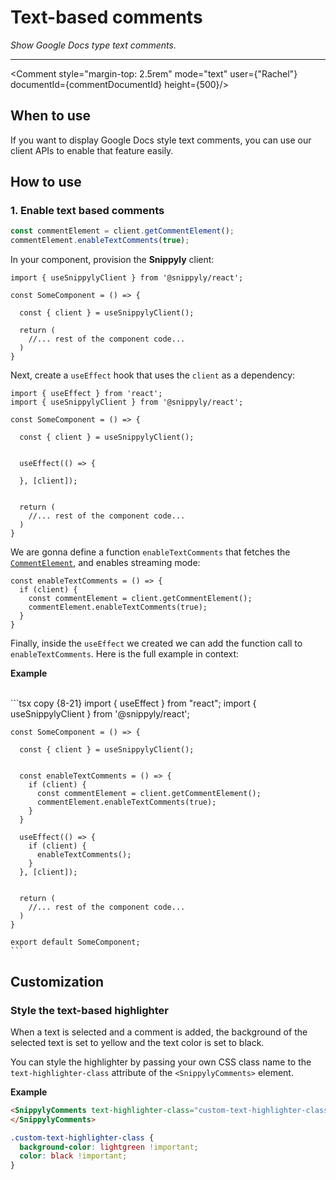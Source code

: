 
# Text-based comments

_Show Google Docs type text comments._

---

<Comment style="margin-top: 2.5rem" mode="text" user={"Rachel"} documentId={commentDocumentId} height={500}/>

## When to use

If you want to display Google Docs style text comments, you can use our client APIs to enable that feature easily.

## How to use

### 1. Enable text based comments

```js copy
const commentElement = client.getCommentElement();
commentElement.enableTextComments(true);
```

In your component, provision the **Snippyly** client:

```tsx copy {1, 5}
import { useSnippylyClient } from '@snippyly/react';

const SomeComponent = () => {
  
  const { client } = useSnippylyClient();
  
  return (
    //... rest of the component code...
  )
}
```

Next, create a `useEffect` hook that uses the `client` as a dependency:

```tsx copy {8-12}
import { useEffect } from 'react';
import { useSnippylyClient } from '@snippyly/react';

const SomeComponent = () => {
  
  const { client } = useSnippylyClient();
  

  useEffect(() => {

  }, [client]);

  
  return (
    //... rest of the component code...
  )
}
```

We are gonna define a function `enableTextComments` that fetches the [`CommentElement`](), and enables streaming mode:

```tsx copy
const enableTextComments = () => {
  if (client) {
    const commentElement = client.getCommentElement();
    commentElement.enableTextComments(true);
  }
}
```

Finally, inside the `useEffect` we created we can add the function call to `enableTextComments`. Here is the full example in context:

**Example**

<br />

<SplitPane>
  <div>
    ```tsx copy {8-21}
    import { useEffect } from "react";
    import { useSnippylyClient } from '@snippyly/react';

    const SomeComponent = () => {
      
      const { client } = useSnippylyClient();


      const enableTextComments = () => {
        if (client) {
          const commentElement = client.getCommentElement();
          commentElement.enableTextComments(true);
        }
      }

      useEffect(() => {
        if (client) {
          enableTextComments();
        }
      }, [client]);

      
      return (
        //... rest of the component code...
      )
    }

    export default SomeComponent;
    ```
  </div>
  <div>
    <Comment style="margin-top: 2.5rem" paddingBottom="1rem" mode="text" user={"Rachel"} documentId={commentDocumentId}/>
  </div>
</SplitPane>

## Customization

### Style the text-based highlighter

When a text is selected and a comment is added, the background of the selected text is set to yellow and the text color is set to black.

You can style the highlighter by passing your own CSS class name to the `text-highlighter-class` attribute of the `<SnippylyComments>` element.

**Example**

```html copy
<SnippylyComments text-highlighter-class="custom-text-highlighter-class">
</SnippylyComments>
```

```css copy
.custom-text-highlighter-class {
  background-color: lightgreen !important;
  color: black !important;
}
```